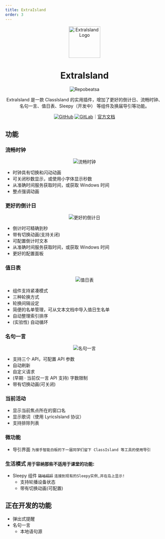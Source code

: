 ```yaml
---
title: ExtraIsland
order: 3
---
```


<div align="center">

<img src="https://docs.lipoly.ink/ExtraIsland/images/extraIslandFull.svg" alt="ExtraIsland Logo" style="height: 100px;" />

# ExtraIsland

![Repobeatsa](https://repobeats.axiom.co/api/embed/1f18128f350eea1c2612fe115498942e5c4fefff.svg "Repobeats Analytics Image")

ExtraIsland 是一款 ClassIsland 的实用插件，增加了更好的倒计日、流畅时钟、名句一言、值日表、Sleepy（开发中） 等组件及换届导引等功能。

[![GitHub](https://img.shields.io/badge/GitHub-%23121011.svg?logo=github&logoColor=white)](https://github.com/LiPolymer/ExtraIsland) [![GitLab](https://img.shields.io/badge/GitLab-FC6D26?logo=gitlab&logoColor=fff)](https://gitlab.com/LiPolymer/ExtraIsland)｜[官方文档](https://docs.lipoly.ink/ExtraIsland/)

</div>

## 功能

### 流畅时钟

<div align="center">

![流畅时钟](https://gh.llkk.cc/https://raw.githubusercontent.com/LiPolymer/ExtraIsland/master/assets/README_screenshots/fluent_clock.png)

</div>

- 时钟具有切换和闪动动画
- 可关闭秒数显示，或使用小字体显示秒数
- 从准确时间服务获取时间，或获取 Windows 时间
- 整点强调动画

### 更好的倒计日

<div align="center">

![更好的倒计日](https://gh.llkk.cc/https://raw.githubusercontent.com/LiPolymer/ExtraIsland/master/assets/README_screenshots/better_countdown.png)

</div>

- 倒计时可精确到秒
- 带有切换动画(支持关闭)
- 可配置倒计时文本
- 从准确时间服务获取时间，或获取 Windows 时间
- 更好的配置面板

### 值日表

<div align="center">

![值日表](https://gh.llkk.cc/https://raw.githubusercontent.com/LiPolymer/ExtraIsland/master/assets/README_screenshots/duty_student.png)

</div>

- 组件支持紧凑模式
- 三种轮换方式
- 轮换间隔设定
- 简便的名单管理，可从文本文档中导入值日生名单
- 自动整理索引排序
- (实验性) 自动循环

### 名句一言

<div align="center">

![名句一言](https://gh.llkk.cc/https://raw.githubusercontent.com/LiPolymer/ExtraIsland/master/assets/README_screenshots/hitokoto.png)

</div>

- 支持三个 API，可配置 API 参数
- 自动刷新
- 自定义请求
- (早期 · 当前仅一言 API 支持) 字数限制
- 带有切换动画(可关闭)

### 当前活动
- 显示当前焦点所在的窗口名
- 显示歌词（使用 LyricsIsland 协议）
- 支持排除列表

### 微功能
- 导引界面 `为接手智能白板的下一届同学们留下 ClassIsland 等工具的使用导引`

### 生活模式 `用于容纳那些不适用于课堂的功能`:
- Sleepy 组件 ~~`随地视奸`~~ `连接到现有的Sleepy实例,并在岛上显示!`
  - 支持轮播设备状态
  - 带有切换动画(可配置)

## 正在开发的功能
- 弹出式提醒
- 名句一言
  - 本地语句源